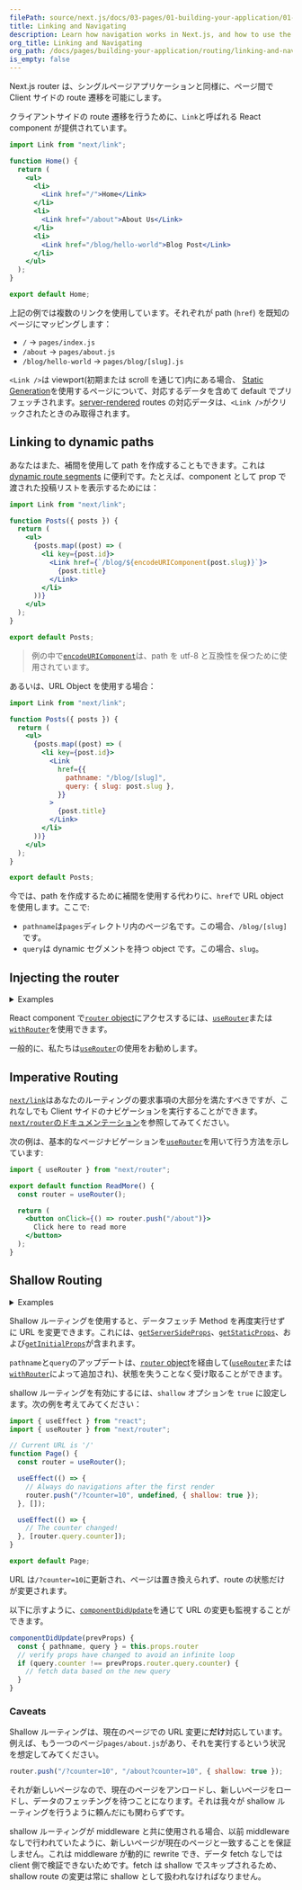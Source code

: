 ```yaml
---
filePath: source/next.js/docs/03-pages/01-building-your-application/01-routing/03-linking-and-navigating.mdx
title: Linking and Navigating
description: Learn how navigation works in Next.js, and how to use the Link Component and 'useRouter' hook.
org_title: Linking and Navigating
org_path: /docs/pages/building-your-application/routing/linking-and-navigating
is_empty: false
---
```


Next.js router は、シングルページアプリケーションと同様に、ページ間で Client サイドの route 遷移を可能にします。

クライアントサイドの route 遷移を行うために、`Link`と呼ばれる React component が提供されています。

```jsx
import Link from "next/link";

function Home() {
  return (
    <ul>
      <li>
        <Link href="/">Home</Link>
      </li>
      <li>
        <Link href="/about">About Us</Link>
      </li>
      <li>
        <Link href="/blog/hello-world">Blog Post</Link>
      </li>
    </ul>
  );
}

export default Home;
```

上記の例では複数のリンクを使用しています。それぞれが path (`href`) を既知のページにマッピングします：

- `/` → `pages/index.js`
- `/about` → `pages/about.js`
- `/blog/hello-world` → `pages/blog/[slug].js`

`<Link />`は viewport(初期または scroll を通じて)内にある場合、 [Static Generation](/ja/javascript/next.js/v14/03-pages/01-building-your-application/03-data-fetching/01-get-static-props)を使用するページについて、対応するデータを含めて default でプリフェッチされます。[server-rendered](/ja/javascript/next.js/v14/03-pages/01-building-your-application/03-data-fetching/03-get-server-side-props) routes の対応データは、`<Link />`がクリックされたときのみ取得されます。

## Linking to dynamic paths

あなたはまた、補間を使用して path を作成することもできます。これは [dynamic route segments](/ja/javascript/next.js/v14/03-pages/01-building-your-application/01-routing/02-dynamic-routes) に便利です。たとえば、component として prop で渡された投稿リストを表示するためには：

```jsx
import Link from "next/link";

function Posts({ posts }) {
  return (
    <ul>
      {posts.map((post) => (
        <li key={post.id}>
          <Link href={`/blog/${encodeURIComponent(post.slug)}`}>
            {post.title}
          </Link>
        </li>
      ))}
    </ul>
  );
}

export default Posts;
```

> 例の中で[`encodeURIComponent`](https://developer.mozilla.org/docs/Web/JavaScript/Reference/Global_Objects/encodeURIComponent)は、path を utf-8 と互換性を保つために使用されています。

あるいは、URL Object を使用する場合：

```jsx
import Link from "next/link";

function Posts({ posts }) {
  return (
    <ul>
      {posts.map((post) => (
        <li key={post.id}>
          <Link
            href={{
              pathname: "/blog/[slug]",
              query: { slug: post.slug },
            }}
          >
            {post.title}
          </Link>
        </li>
      ))}
    </ul>
  );
}

export default Posts;
```

今では、path を作成するために補間を使用する代わりに、`href`で URL object を使用します。ここで:

- `pathname`は`pages`ディレクトリ内のページ名です。この場合、`/blog/[slug]`です。
- `query`は dynamic セグメントを持つ object です。この場合、`slug`。

## Injecting the router

<details>
  <summary>Examples</summary>

- [Dynamic ルーティング](https://github.com/vercel/next.js/tree/canary/examples/dynamic-routing)

</details>

React component で[`router` object](/ja/javascript/next.js/v14/03-pages/02-api-reference/02-functions/use-router#router-object)にアクセスするには、[`useRouter`](/ja/javascript/next.js/v14/03-pages/02-api-reference/02-functions/use-router)または[`withRouter`](/ja/javascript/next.js/v14/03-pages/02-api-reference/02-functions/use-router#withrouter)を使用できます。

一般的に、私たちは[`useRouter`](/ja/javascript/next.js/v14/03-pages/02-api-reference/02-functions/use-router)の使用をお勧めします。

## Imperative Routing

[`next/link`](/ja/javascript/next.js/v14/03-pages/02-api-reference/01-components/link)はあなたのルーティングの要求事項の大部分を満たすべきですが、これなしでも Client サイドのナビゲーションを実行することができます。[`next/router`のドキュメンテーション](/ja/javascript/next.js/v14/03-pages/02-api-reference/02-functions/use-router)を参照してみてください。

次の例は、基本的なページナビゲーションを[`useRouter`](/ja/javascript/next.js/v14/03-pages/02-api-reference/02-functions/use-router)を用いて行う方法を示しています:

```jsx
import { useRouter } from "next/router";

export default function ReadMore() {
  const router = useRouter();

  return (
    <button onClick={() => router.push("/about")}>
      Click here to read more
    </button>
  );
}
```

## Shallow Routing

<details>
  <summary>Examples</summary>

- [Shallow ルーティング](https://github.com/vercel/next.js/tree/canary/examples/with-shallow-routing)

</details>

Shallow ルーティングを使用すると、データフェッチ Method を再度実行せずに URL を変更できます。これには、[`getServerSideProps`](/ja/javascript/next.js/v14/03-pages/01-building-your-application/03-data-fetching/03-get-server-side-props)、[`getStaticProps`](/ja/javascript/next.js/v14/03-pages/01-building-your-application/03-data-fetching/01-get-static-props)、および[`getInitialProps`](/ja/javascript/next.js/v14/03-pages/02-api-reference/02-functions/get-initial-props)が含まれます。

`pathname`と`query`のアップデートは、[`router` object](/ja/javascript/next.js/v14/03-pages/02-api-reference/02-functions/use-router#router-object)を経由して([`useRouter`](/docs/pages/api-reference/functions/use-router)または[`withRouter`](/docs/pages/api-reference/functions/use-router#withrouter)によって追加され)、状態を失うことなく受け取ることができます。

shallow ルーティングを有効にするには、`shallow` オプションを `true` に設定します。次の例を考えてみてください：

```jsx
import { useEffect } from "react";
import { useRouter } from "next/router";

// Current URL is '/'
function Page() {
  const router = useRouter();

  useEffect(() => {
    // Always do navigations after the first render
    router.push("/?counter=10", undefined, { shallow: true });
  }, []);

  useEffect(() => {
    // The counter changed!
  }, [router.query.counter]);
}

export default Page;
```

URL は`/?counter=10`に更新され、ページは置き換えられず、route の状態だけが変更されます。

以下に示すように、[`componentDidUpdate`](https://react.dev/reference/react/Component#componentdidupdate)を通じて URL の変更も監視することができます。

```jsx
componentDidUpdate(prevProps) {
  const { pathname, query } = this.props.router
  // verify props have changed to avoid an infinite loop
  if (query.counter !== prevProps.router.query.counter) {
    // fetch data based on the new query
  }
}
```

### Caveats

Shallow ルーティングは、現在のページでの URL 変更に**だけ**対応しています。 例えば、もう一つのページ`pages/about.js`があり、それを実行するという状況を想定してみてください。

```js
router.push("/?counter=10", "/about?counter=10", { shallow: true });
```

それが新しいページなので、現在のページをアンロードし、新しいページをロードし、データのフェッチングを待つことになります。それは我々が shallow ルーティングを行うように頼んだにも関わらずです。

shallow ルーティングが middleware と共に使用される場合、以前 middleware なしで行われていたように、新しいページが現在のページと一致することを保証しません。これは middleware が動的に rewrite でき、データ fetch なしでは client 側で検証できないためです。fetch は shallow でスキップされるため、shallow route の変更は常に shallow として扱われなければなりません。
